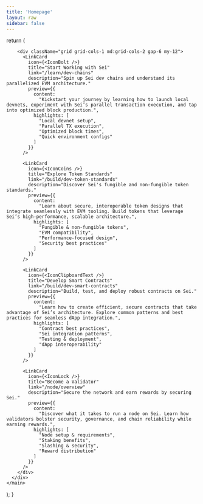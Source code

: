 ```yaml
---
title: 'Homepage'
layout: raw
sidebar: false
---
```



  return (
    <main className="pb-20">
      <div className="max-w-6xl mx-auto">
        <OldDocsCallout />
        <SeiIntro />

        <div className="grid grid-cols-1 md:grid-cols-2 gap-6 my-12">
          <LinkCard
            icon={<IconBolt />}
            title="Start Working with Sei"
            link="/learn/dev-chains"
            description="Spin up Sei dev chains and understand its parallelized EVM architecture."
            preview={{
              content:
                "Kickstart your journey by learning how to launch local devnets, experiment with Sei’s parallel transaction execution, and tap into optimized block production.",
              highlights: [
                "Local devnet setup",
                "Parallel TX execution",
                "Optimized block times",
                "Quick environment configs"
              ]
            }}
          />

          <LinkCard
            icon={<IconCoins />}
            title="Explore Token Standards"
            link="/build/dev-token-standards"
            description="Discover Sei's fungible and non-fungible token standards."
            preview={{
              content:
                "Learn about secure, interoperable token designs that integrate seamlessly with EVM tooling. Build tokens that leverage Sei’s high-performance, scalable architecture.",
              highlights: [
                "Fungible & non-fungible tokens",
                "EVM compatibility",
                "Performance-focused design",
                "Security best practices"
              ]
            }}
          />

          <LinkCard
            icon={<IconClipboardText />}
            title="Develop Smart Contracts"
            link="/build/dev-smart-contracts"
            description="Build, test, and deploy robust contracts on Sei."
            preview={{
              content:
                "Learn how to create efficient, secure contracts that take advantage of Sei’s architecture. Explore common patterns and best practices for seamless dApp integration.",
              highlights: [
                "Contract best practices",
                "Sei integration patterns",
                "Testing & deployment",
                "dApp interoperability"
              ]
            }}
          />

          <LinkCard
            icon={<IconLock />}
            title="Become a Validator"
            link="/node/overview"
            description="Secure the network and earn rewards by securing Sei."
            preview={{
              content:
                "Discover what it takes to run a node on Sei. Learn how validators bolster security, governance, and chain reliability while earning rewards.",
              highlights: [
                "Node setup & requirements",
                "Staking benefits",
                "Slashing & security",
                "Reward distribution"
              ]
            }}
          />
        </div>
      </div>
    </main>

); }
